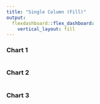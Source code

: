```yaml
---
title: "Single Column (Fill)"
output: 
  flexdashboard::flex_dashboard:
    vertical_layout: fill
---
```


### Chart 1
    
```r

```
    
### Chart 2

```r

```

### Chart 3

```r

```
